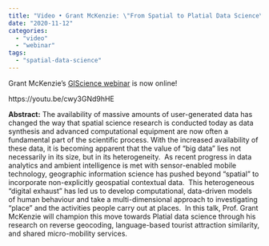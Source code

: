 ```yaml
---
title: "Video • Grant McKenzie: \"From Spatial to Platial Data Science\""
date: "2020-11-12"
categories: 
  - "video"
  - "webinar"
tags: 
  - "spatial-data-science"
---
```


Grant McKenzie's [GIScience webinar](https://geoinfo.science/2020/10/12/webinar-grant-mckenzie/) is now online!

https://youtu.be/cwy3GNd9hHE

**Abstract:** The availability of massive amounts of user-generated data has changed the way that spatial science research is conducted today as data synthesis and advanced computational equipment are now often a fundamental part of the scientific process. With the increased availability of these data, it is becoming apparent that the value of “big data” lies not necessarily in its size, but in its heterogeneity.  As recent progress in data analytics and ambient intelligence is met with sensor-enabled mobile technology, geographic information science has pushed beyond “spatial” to incorporate non-explicitly geospatial contextual data.  This heterogeneous “digital exhaust” has led us to develop computational, data-driven models of human behaviour and take a multi-dimensional approach to investigating “place” and the activities people carry out at places.  In this talk, Prof. Grant McKenzie will champion this move towards Platial data science through his research on reverse geocoding, language-based tourist attraction similarity, and shared micro-mobility services.
